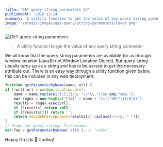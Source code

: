 ```yaml
---
title: 'GET query string parameters 💁‍♂️'
publishedAt: '2016-12-14'
summary: 'A utility function to get the value of any query string parameter. We all know that the query string parameters are available for us through window.location (JavaScript Window Location Object). But query string usually turns up as a string and has to be parsed to get the necessary attribute out...'
image: '/static/images/get-query-string-parameters/cover.png'
---
```


![GET query string parameters](/static/images/get-query-string-parameters/cover.png)

> A utility function to get the value of any query string parameter

We all know that the query string parameters are available for us through window.location (JavaScript Window Location Object). But query string usually turns up as a string and has to be parsed to get the necessary attribute out. There is an easy way through a utility function given below, this can be included in any web deployment:

```js
function getParameterByName(name, url) {
if (!url) url = window.location.href;
    name = name.replace(/[\[\]]/g, "\\"\\ "\\$&"amp;"amp;");
    var regex = new RegExp("[?&]" + name + "(=([^&#]*)|&|#|$)"),
    results = regex.exec(url);
    if (!results) return null;
    if (!results[2]) return '';
    return decodeURIComponent(results[2].replace(/\+/g, " "));
}
// Usage for query string: ?sith=vader
var foo = getParameterByName('sith'); // "vader"
```

Happy Grizzly 🐻 Coding!
